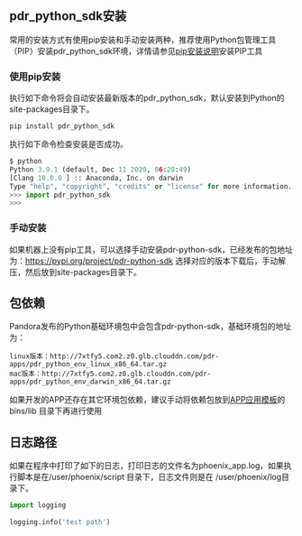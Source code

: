 ## pdr_python_sdk安装

常用的安装方式有使用pip安装和手动安装两种，推荐使用Python包管理工具（PIP）安装pdr_python_sdk环境，详情请参见[pip安装说明](https://pip.pypa.io/en/stable/)安装PIP工具


### 使用pip安装
执行如下命令将会自动安装最新版本的pdr_python_sdk，默认安装到Python的site-packages目录下。

```shell
pip install pdr_python_sdk
```

执行如下命令检查安装是否成功。

```python
$ python
Python 3.9.1 (default, Dec 11 2020, 06:28:49)
[Clang 10.0.0 ] :: Anaconda, Inc. on darwin
Type "help", "copyright", "credits" or "license" for more information.
>>> import pdr_python_sdk
>>>
```



### 手动安装

如果机器上没有pip工具，可以选择手动安装pdr-python-sdk，已经发布的包地址为：https://pypi.org/project/pdr-python-sdk
选择对应的版本下载后，手动解压，然后放到site-packages目录下。

## 包依赖

Pandora发布的Python基础环境包中会包含pdr-python-sdk，基础环境包的地址为：

    linux版本：http://7xtfy5.com2.z0.glb.clouddn.com/pdr-apps/pdr_python_env_linux_x86_64.tar.gz
    mac版本：http://7xtfy5.com2.z0.glb.clouddn.com/pdr-apps/pdr_python_env_darwin_x86_64.tar.gz

如果开发的APP还存在其它环境包依赖，建议手动将依赖包放到[APP应用模板](http://pw7x36qrk.bkt.clouddn.com/sampleapp.tar.gz)的bins/lib 目录下再进行使用

## 日志路径
如果在程序中打印了如下的日志，打印日志的文件名为phoenix_app.log，如果执行脚本是在/user/phoenix/script 目录下，日志文件则是在 /user/phoenix/log目录下。
```python
import logging
   
logging.info('test path')
```






